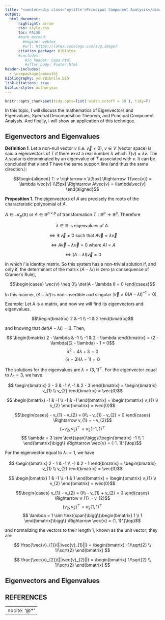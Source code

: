 ```yaml
---
title: "<center><div class='mytitle'>Principal Component Analysis</div></center>"
output:
  html_document:
      highlight: arrow
      css: style.css
      toc: FALSE
      #math_method: 
        #engine: webtex
        #url: https://latex.codecogs.com/svg.image?
      citation_package: biblatex
      #includes: 
         #in_header: Capa.html
         #after_body: Footer.html
header-includes:
  - \usepackage{amsmath}
bibliography: yourBibFile.bib
link-citations: true
biblio-style: authoryear
---
```




```r

knitr::opts_chunk$set(tidy.opts=list( width.cutoff = 30 ), tidy=T)

```

<section class="section" >
  <div class="content">

In this topic, I will discuss the mathematics of  Eigenvectors and Eigenvalues, Spectral Decomposition Theorem, and Principal Component Analysis. And finally, I will show an application of this technique. 

# Eigenvectors and Eigenvalues

<div class="Definition">
<p><strong>Definition 1</strong>.
Let a non-null vector $v$ (i.e. $\vec{v} \neq 0$), $v \in V$ (vector space) is said a eigenvectors of $T$ if there exist a real number $\lambda$ which $T(v) = \lambda v$. The $\lambda$ scalar is denominated by an eigenvalue of $T$ associated with $v$. It can be concluded that $v$ and $T$ have the same support line (and thus the same direction.):
</p>
</div>


<div class="equation">
  $$\begin{aligned}
  T: v \rightarrow v \\[5px]
  \Rightarrow
  T(\vec{v}) = \lambda \vec{v} \\[5px]
  \Rightarrow A\vec{v} = \lambda\vec{v}
  \end{aligned}$$
</div>

<div class="Preposition">
<p><strong>Preposition 1</strong>.
The eigenvectors of $A$ are precisely the roots of the characteristic polynomial of $A$. 
</p>
</div>

$A \in \mathcal{M}_{p}(\mathbb{R})$ or $A \in \mathbb{R}^{p \times p}$ of transformation $T: \mathbb{R}^{p} \rightarrow \mathbb{R}^{p}$. Therefore 

<div style="text-align: center;">
  $\lambda \in \mathbb{R}$ is eigenvalues of $A$. 
  
  $\Leftrightarrow \exists$ $\vec{v} \neq 0$ such that $A\vec{v} = \lambda\vec{v}$
  
  $\Leftrightarrow A\vec{v} - \lambda\vec{v} = 0$ where $AI = A$
  
  $\Leftrightarrow (A - \lambda I)\vec{v} = 0$
</div>

in which $I$ is identity matrix. So this system has a non-trivial solution if, and only if, the determinant of the matrix $(A - \lambda I)$ is zero (a consequence of Cramer's Rule),

<div class="equation">
  $$\begin{cases}
      \vec{v} \neq 0\\
      \det(A - \lambda I) = 0
    \end{cases}$$
</div>

In this manner, $(A - \lambda I)$ is non-invertible and singular $(\vec{v} \neq 0(A - \lambda I)^{-1} = 0)$.

Example: Let A is a matrix, and now we will find its eigenvectors and eigenvalues.

<div class="equation">
$$\begin{bmatrix}
 2 & -1 \\
-1 &  2 
\end{bmatrix}$$
</div>

and knowing that $det(A - \lambda I) =0$. Then,

<div class="equation">
$$ \begin{bmatrix}
 2 - \lambda & -1 \\
-1 &  2 - \lambda 
\end{bmatrix} = (2 - \lambda)(2 - \lambda) - 1 = 0$$
$$\lambda^2 - 4 \lambda + 3 = 0$$
$$ (\lambda - 3)(\lambda - 1) = 0$$
</div>

The solutions for the eigenvalues are $\lambda = (3, 1)^{\top}$. For the eigenvector equal to $\lambda_{1} = 3$, we have

<div class="equation">
$$ \begin{bmatrix}
 2 - 3 & -1 \\
-1 &  2 - 3 
\end{bmatrix} = \begin{bmatrix}
 v_{1}  \\
 v_{2}
\end{bmatrix} = \vec{0}$$
</div>
<div class="equation">
$$ \begin{bmatrix}
 -1 & -1 \\
-1 &  -1 
\end{bmatrix} = \begin{bmatrix}
 v_{1}  \\
 v_{2}
\end{bmatrix} = \vec{0}$$
</div>
<div class="equation">
$$\begin{cases}
      - v_{1} - v_{2} = 0\\
      - v_{1} - v_{2} = 0
    \end{cases} \Rightarrow  v_{1} = - v_{2}$$
$$ (- v_{2}, v_{2})^{\top} = v_{2}(- 1, 1)^{\top}$$
$$ \lambda = 3 \sim \text{span}\bigg\{\begin{bmatrix}
 -1  \\
 1
\end{bmatrix}\bigg\} \Rightarrow \vec{v} = (-1, 1)^{\top}$$

</div>

For the eigenvector equal to $\lambda_{1} = 1$, we have

<div class="equation">
$$ \begin{bmatrix}
 2 - 1 & -1 \\
-1 &  2 - 1 
\end{bmatrix} = \begin{bmatrix}
 v_{1}  \\
 v_{2}
\end{bmatrix} = \vec{0}$$
</div>
<div class="equation">
$$ \begin{bmatrix}
 1 & -1 \\
-1 &  1 
\end{bmatrix} = \begin{bmatrix}
 v_{1}  \\
 v_{2}
\end{bmatrix} = \vec{0}$$
</div>
<div class="equation">
$$\begin{cases}
        v_{1} - v_{2} = 0\\
      - v_{1} + v_{2} = 0
    \end{cases} \Rightarrow  v_{1} = v_{2}$$
$$ ( v_{2}, v_{2})^{\top} = v_{2}(1, 1)^{\top}$$
$$ \lambda = 1 \sim \text{span}\bigg\{\begin{bmatrix}
 1  \\
 1
\end{bmatrix}\bigg\} \Rightarrow \vec{v} = (1, 1)^{\top}$$

</div>

and normalizing the vectors to their length 1, known as the unit vector; they are

<div class="equation">
$$ \frac{\vec{v}_{1}}{||\vec{v}_{1}||} = \begin{bmatrix}
 -1/\sqrt{2} \\
 1/\sqrt{2}
\end{bmatrix} $$
</div>
<div class="equation">
$$ \frac{\vec{v}_{2}}{||\vec{v}_{2}||} = \begin{bmatrix}
 1/\sqrt{2} \\
 1/\sqrt{2}
\end{bmatrix} $$
</div>

# Eigenvectors and Eigenvalues



<!--
The first one is the most famous distribution, is the Bernoulli distribution. Let $X$ a binary random variable with probability density function (PDF) $f_{x}$ . Then, $X \sim Ber(p)$ has PDF

<div class="equation">
  $$f(x) = \P(X = x) = p^{x} (1-p)^{1-x}$$
</div>
    
where the support is $X \in \{0, 1\}$ and parametric space is $p \in (0, 1)$. The expected value (mathematical expectation) is $\E(X) = p$ and variance is $\var(X) = p(1 - p)$.

I will not discuss moments in statistics here where the first moment is mathematical expectations and the second is related to variance. Nevertheless, [Wikipedia](https://en.wikipedia.org/wiki/Moment_(mathematics)) is a good site where you might start to study more about this topic. I love this concept because everything concerning statistical models is linked to a mean, mainly in generalized linear models ([MLG](https://en.wikipedia.org/wiki/Generalized_linear_model)). But it is a topic to see forward. 


<span style="width:40px;display:inline-block"></span>

```r
set.seed(123)

```
-->


 
# REFERENCES

<div id="refs">
---
nocite: '@*'
---
</div>

</div>
</section>






